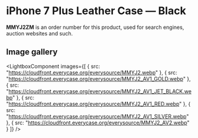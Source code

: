
# iPhone 7 Plus Leather Case — Black

<Callout type='info' emoji='👉🏻'>**MMYJ2ZM** is an order number for this product, used for search engines, auction websites and such.</Callout>

## Image gallery

<LightboxComponent
    images={[
      {
        src: "https://cloudfront.everycase.org/everysource/MMYJ2.webp"
      },
      {
        src: "https://cloudfront.everycase.org/everysource/MMYJ2_AV1_GOLD.webp"
      },
      {
        src: "https://cloudfront.everycase.org/everysource/MMYJ2_AV1_JET_BLACK.webp"
      },
      {
        src: "https://cloudfront.everycase.org/everysource/MMYJ2_AV1_RED.webp"
      },
      {
        src: "https://cloudfront.everycase.org/everysource/MMYJ2_AV1_SILVER.webp"
      },
      {
        src: "https://cloudfront.everycase.org/everysource/MMYJ2_AV2.webp"
      }
    ]}
  />
